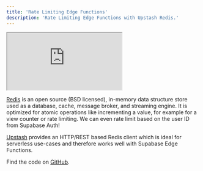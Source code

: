 ```yaml
---
title: 'Rate Limiting Edge Functions'
description: 'Rate Limiting Edge Functions with Upstash Redis.'
---
```


<div class="video-container">
  <iframe
    src="https://www.youtube-nocookie.com/embed/o4ooiE-SdUg"
    frameBorder="1"
    allow="accelerometer; autoplay; clipboard-write; encrypted-media; gyroscope; picture-in-picture"
    allowFullScreen
  ></iframe>
</div>

[Redis](https://redis.io/docs/about/) is an open source (BSD licensed), in-memory data structure store used as a database, cache, message broker, and streaming engine. It is optimized for atomic operations like incrementing a value, for example for a view counter or rate limiting. We can even rate limit based on the user ID from Supabase Auth!

[Upstash](https://upstash.com/) provides an HTTP/REST based Redis client which is ideal for serverless use-cases and therefore works well with Supabase Edge Functions.

Find the code on [GitHub](https://github.com/khulnasoft/khulnasoft/tree/master/examples/edge-functions/khulnasoft/functions/upstash-redis-ratelimit).
